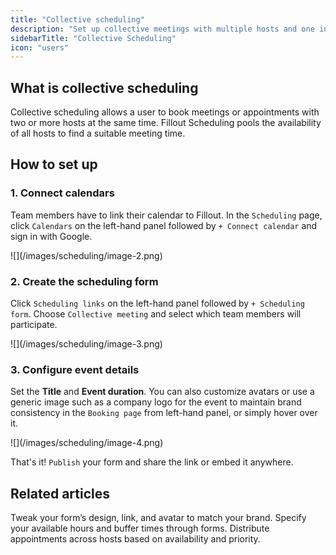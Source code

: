 ```yaml
---
title: "Collective scheduling"
description: "Set up collective meetings with multiple hosts and one invitee through Fillout Scheduling for free. Hosts can set up their preferred availability."
sidebarTitle: "Collective Scheduling"
icon: "users"
---
```


## What is collective scheduling

Collective scheduling allows a user to book meetings or appointments with two or more hosts at the same time. Fillout Scheduling pools the availability of all hosts to find a suitable meeting time.

## How to set up

### 1. Connect calendars

Team members have to link their calendar to Fillout. In the `Scheduling` page, click `Calendars` on the left-hand panel followed by `+ Connect calendar` and sign in with Google.

<Frame>
  ![](/images/scheduling/image-2.png)
</Frame>

### 2. Create the scheduling form

Click `Scheduling links` on the left-hand panel followed by `+ Scheduling form`. Choose `Collective meeting` and select which team members will participate.

<Frame>
  ![](/images/scheduling/image-3.png)
</Frame>

### 3. Configure event details

Set the **Title** and **Event duration**. You can also customize avatars or use a generic image such as a company logo for the event to maintain brand consistency in the `Booking page` from left-hand panel, or simply hover over it.

<Frame>
  ![](/images/scheduling/image-4.png)
</Frame>

That's it\! `Publish` your form and share the link or embed it anywhere.

## Related articles

<CardGroup cols={3}>
  <Card title="Customize Fillout Scheduling branding" icon="brush" iconType="regular" color="#FFC738" href="/customize-fillout-scheduling">
    Tweak your form’s design, link, and avatar to match your brand.
  </Card>
  <Card title="Set your availability in Fillout Scheduling" icon="calendar-clock" iconType="regular" color="#FFC738" href="/fillout-scheduling-availability">
    Specify your available hours and buffer times through forms.
  </Card>
  <Card title="Round robin" icon="arrows-rotate-reverse" iconType="regular" color="#FFC738" href="/round-robin">
    Distribute appointments across hosts based on availability and priority.
  </Card>
</CardGroup>